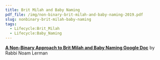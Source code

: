 ```yaml
---
title: Brit Milah and Baby Naming
pdf_file: /img/non-binary-brit-milah-and-baby-naming-2019.pdf
slug: nonbinary-brit-milah-baby-naming
tags:
  - Lifecycle:Brit_Milah
  - Lifecycle:Baby_Naming
---
```


**[A Non-Binary Approach to Brit Milah and Baby Naming Google Doc](https://docs.google.com/document/d/1JrTcG-fZCA_EgYtla3qmSICxMBSRcIl3xgemtxJu57c/edit?usp=sharing)** by Rabbi Noam Lerman

<PdfViewer frontMatter={frontMatter} />
